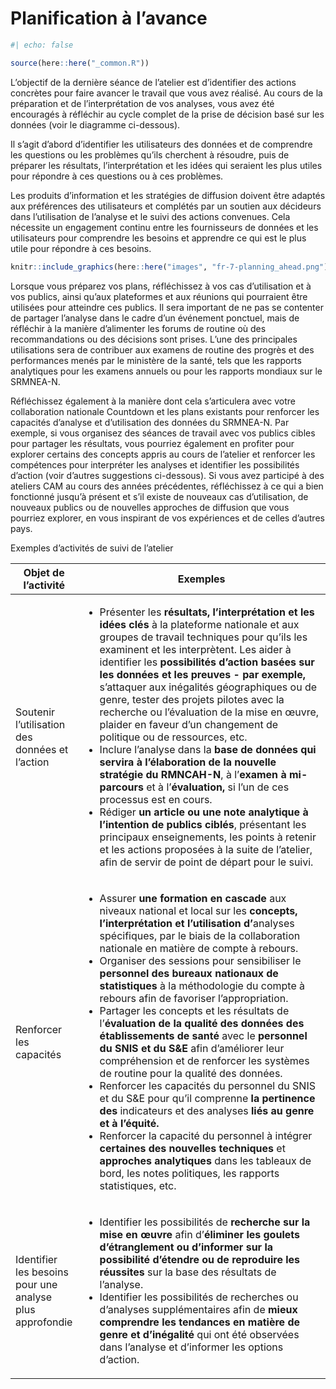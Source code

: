 # Planification à l'avance

```r
#| echo: false

source(here::here("_common.R"))
```

L'objectif de la dernière séance de l'atelier est d'identifier des actions concrètes pour faire avancer le travail que vous avez réalisé. Au cours de la préparation et de l'interprétation de vos analyses, vous avez été encouragés à réfléchir au cycle complet de la prise de décision basé sur les données (voir le diagramme ci-dessous).

Il s'agit d'abord d'identifier les utilisateurs des données et de comprendre les questions ou les problèmes qu'ils cherchent à résoudre, puis de préparer les résultats, l'interprétation et les idées qui seraient les plus utiles pour répondre à ces questions ou à ces problèmes.

Les produits d'information et les stratégies de diffusion doivent être adaptés aux préférences des utilisateurs et complétés par un soutien aux décideurs dans l'utilisation de l'analyse et le suivi des actions convenues. Cela nécessite un engagement continu entre les fournisseurs de données et les utilisateurs pour comprendre les besoins et apprendre ce qui est le plus utile pour répondre à ces besoins.

```r
knitr::include_graphics(here::here("images", "fr-7-planning_ahead.png"))

```

Lorsque vous préparez vos plans, réfléchissez à vos cas d'utilisation et à vos publics, ainsi qu'aux plateformes et aux réunions qui pourraient être utilisées pour atteindre ces publics. Il sera important de ne pas se contenter de partager l'analyse dans le cadre d'un événement ponctuel, mais de réfléchir à la manière d'alimenter les forums de routine où des recommandations ou des décisions sont prises. L'une des principales utilisations sera de contribuer aux examens de routine des progrès et des performances menés par le ministère de la santé, tels que les rapports analytiques pour les examens annuels ou pour les rapports mondiaux sur le SRMNEA-N.

Réfléchissez également à la manière dont cela s'articulera avec votre collaboration nationale Countdown et les plans existants pour renforcer les capacités d'analyse et d'utilisation des données du SRMNEA-N. Par exemple, si vous organisez des séances de travail avec vos publics cibles pour partager les résultats, vous pourriez également en profiter pour explorer certains des concepts appris au cours de l'atelier et renforcer les compétences pour interpréter les analyses et identifier les possibilités d'action (voir d'autres suggestions ci-dessous). Si vous avez participé à des ateliers CAM au cours des années précédentes, réfléchissez à ce qui a bien fonctionné jusqu'à présent et s'il existe de nouveaux cas d'utilisation, de nouveaux publics ou de nouvelles approches de diffusion que vous pourriez explorer, en vous inspirant de vos expériences et de celles d'autres pays.

Exemples d'activités de suivi de l'atelier

+----------------------------------------------------------+----------------------------------------------------------------------------------------------------------------------------------------------------------------------------------------------------------------------------------------------------------------------------------------------------------------------------------------------------------------------------------------------------------------------------------------------------------------------------------------------------------+
| Objet de l'activité                                      | Exemples                                                                                                                                                                                                                                                                                                                                                                                                                                                                                                 |
+==========================================================+==========================================================================================================================================================================================================================================================================================================================================================================================================================================================================================================+
| Soutenir l'utilisation des données et l'action           | -   Présenter les **résultats, l'interprétation et les idées clés** à la plateforme nationale et aux groupes de travail techniques pour qu'ils les examinent et les interprètent. Les aider à identifier les **possibilités d'action basées sur les données et les preuves - par exemple,** s'attaquer aux inégalités géographiques ou de genre, tester des projets pilotes avec la recherche ou l'évaluation de la mise en œuvre, plaider en faveur d'un changement de politique ou de ressources, etc. |
|                                                          | -   Inclure l'analyse dans la **base de données qui servira à l'élaboration de la nouvelle stratégie du RMNCAH-N**, à l'**examen à mi-parcours** et à l'**évaluation,** si l'un de ces processus est en cours.                                                                                                                                                                                                                                                                                           |
|                                                          | -   Rédiger **un article ou une note analytique à l'intention de publics ciblés**, présentant les principaux enseignements, les points à retenir et les actions proposées à la suite de l'atelier, afin de servir de point de départ pour le suivi.                                                                                                                                                                                                                                                      |
+----------------------------------------------------------+----------------------------------------------------------------------------------------------------------------------------------------------------------------------------------------------------------------------------------------------------------------------------------------------------------------------------------------------------------------------------------------------------------------------------------------------------------------------------------------------------------+
| Renforcer les capacités                                  | -   Assurer **une formation en cascade** aux niveaux national et local sur les **concepts, l'interprétation et l'utilisation d'**analyses spécifiques, par le biais de la collaboration nationale en matière de compte à rebours.                                                                                                                                                                                                                                                                        |
|                                                          | -   Organiser des sessions pour sensibiliser le **personnel des bureaux nationaux de statistiques** à la méthodologie du compte à rebours afin de favoriser l'appropriation.                                                                                                                                                                                                                                                                                                                             |
|                                                          | -   Partager les concepts et les résultats de l'**évaluation de la qualité des données des établissements de santé** avec le **personnel du SNIS et du S&E** afin d'améliorer leur compréhension et de renforcer les systèmes de routine pour la qualité des données.                                                                                                                                                                                                                                    |
|                                                          | -   Renforcer les capacités du personnel du SNIS et du S&E pour qu'il comprenne **la pertinence des** indicateurs et des analyses **liés au genre et à l'équité.**                                                                                                                                                                                                                                                                                                                                       |
|                                                          | -   Renforcer la capacité du personnel à intégrer **certaines des nouvelles techniques** et **approches analytiques** dans les tableaux de bord, les notes politiques, les rapports statistiques, etc.                                                                                                                                                                                                                                                                                                   |
+----------------------------------------------------------+----------------------------------------------------------------------------------------------------------------------------------------------------------------------------------------------------------------------------------------------------------------------------------------------------------------------------------------------------------------------------------------------------------------------------------------------------------------------------------------------------------+
| Identifier les besoins pour une analyse plus approfondie | -   Identifier les possibilités de **recherche sur la mise en œuvre** afin d'**éliminer les goulets d'étranglement ou d'informer sur la possibilité d'étendre ou de reproduire les réussites** sur la base des résultats de l'analyse.                                                                                                                                                                                                                                                                   |
|                                                          | -   Identifier les possibilités de recherches ou d'analyses supplémentaires afin de **mieux comprendre les tendances en matière de genre et d'inégalité** qui ont été observées dans l'analyse et d'informer les options d'action.                                                                                                                                                                                                                                                                       |
+----------------------------------------------------------+----------------------------------------------------------------------------------------------------------------------------------------------------------------------------------------------------------------------------------------------------------------------------------------------------------------------------------------------------------------------------------------------------------------------------------------------------------------------------------------------------------+
